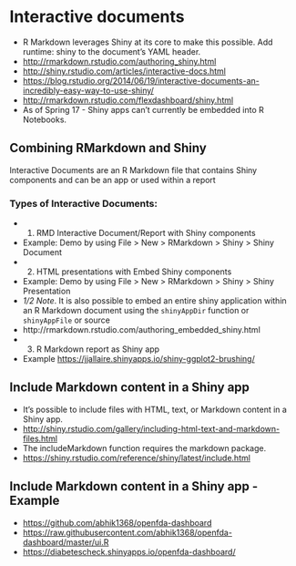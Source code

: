 # Interactive documents {#interactive}

- R Markdown leverages Shiny at its core to make this possible. Add runtime: shiny to the document’s YAML header.
- [http://rmarkdown.rstudio.com/authoring_shiny.html](http://rmarkdown.rstudio.com/authoring_shiny.html)
- [http://shiny.rstudio.com/articles/interactive-docs.html](http://shiny.rstudio.com/articles/interactive-docs.html)
- [https://blog.rstudio.org/2014/06/19/interactive-documents-an-incredibly-easy-way-to-use-shiny/](https://blog.rstudio.org/2014/06/19/interactive-documents-an-incredibly-easy-way-to-use-shiny/)
- [http://rmarkdown.rstudio.com/flexdashboard/shiny.html](http://rmarkdown.rstudio.com/flexdashboard/shiny.html)
- As of Spring 17 - Shiny apps can’t currently be embedded into R Notebooks.

## Combining RMarkdown and Shiny

Interactive Documents are an R Markdown file that contains Shiny components and can be an app or used within a report

### Types of Interactive Documents:

- 1. RMD Interactive Document/Report with Shiny components 
- Example: Demo by using File > New > RMarkdown > Shiny > Shiny Document
- 2. HTML presentations with Embed Shiny components
- Example: Demo by using File > New > RMarkdown > Shiny > Shiny Presentation
- *1/2 Note*. It is also possible to embed an entire shiny application within an R Markdown document using the `shinyAppDir` function or `shinyAppFile` or source
- http://rmarkdown.rstudio.com/authoring_embedded_shiny.html
- 3. R Markdown report as Shiny app
- Example [https://jjallaire.shinyapps.io/shiny-ggplot2-brushing/](https://jjallaire.shinyapps.io/shiny-ggplot2-brushing/)

## Include Markdown content in a Shiny app

- It's possible to include files with HTML, text, or Markdown content in a Shiny app.
- [http://shiny.rstudio.com/gallery/including-html-text-and-markdown-files.html](http://shiny.rstudio.com/gallery/including-html-text-and-markdown-files.html)
- The includeMarkdown function requires the markdown package.
- [https://shiny.rstudio.com/reference/shiny/latest/include.html](https://shiny.rstudio.com/reference/shiny/latest/include.html)

## Include Markdown content in a Shiny app - Example

- [https://github.com/abhik1368/openfda-dashboard](https://github.com/abhik1368/openfda-dashboard)
- [https://raw.githubusercontent.com/abhik1368/openfda-dashboard/master/ui.R](https://raw.githubusercontent.com/abhik1368/openfda-dashboard/master/ui.R)
- [https://diabetescheck.shinyapps.io/openfda-dashboard/](https://diabetescheck.shinyapps.io/openfda-dashboard/)